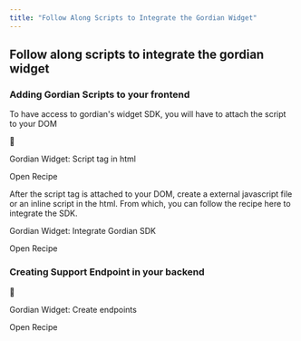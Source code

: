 ```yaml
---
title: "Follow Along Scripts to Integrate the Gordian Widget"
---
```


## Follow along scripts to integrate the gordian widget

### Adding Gordian Scripts to your frontend

To have access to gordian's widget SDK, you will have to attach the script to your DOM

🦉

Gordian Widget: Script tag in html

Open Recipe

After the script tag is attached to your DOM, create a external javascript file or an inline script in the html. From which, you can follow the recipe here to integrate the SDK.

Gordian Widget: Integrate Gordian SDK

Open Recipe

### Creating Support Endpoint in your backend

🦉

Gordian Widget: Create endpoints

Open Recipe